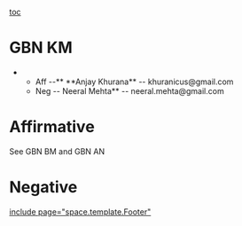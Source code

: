 [[toc]]
=GBN KM= 
**Aff --** **Anjay Khurana** -- khuranicus@gmail.com
**Neg -- Neeral Mehta** -- neeral.mehta@gmail.com
=Affirmative= 
See GBN BM and GBN AN
=Negative= 

[[include page="space.template.Footer"]]